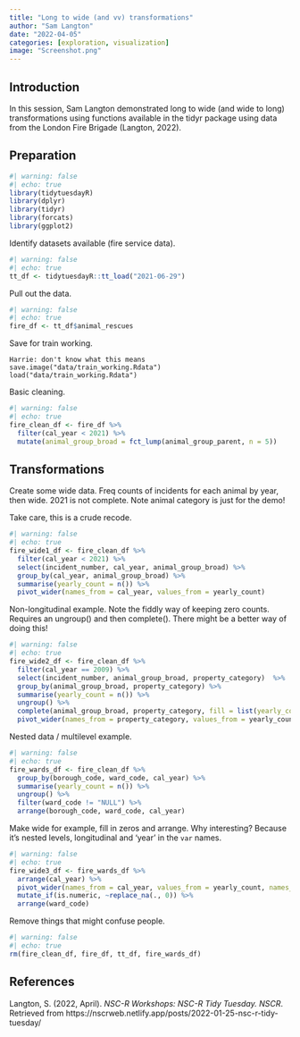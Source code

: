 ```yaml
---
title: "Long to wide (and vv) transformations"
author: "Sam Langton"
date: "2022-04-05"
categories: [exploration, visualization]
image: "Screenshot.png"
---
```


## Introduction

In this session, Sam Langton demonstrated long to wide (and wide to long) transformations using functions available in the tidyr package using data from the London Fire Brigade (Langton, 2022).

## Preparation

```r
#| warning: false
#| echo: true
library(tidytuesdayR)
library(dplyr)
library(tidyr)
library(forcats)
library(ggplot2)
```

Identify datasets available (fire service data).

```r
#| warning: false
#| echo: true
tt_df <- tidytuesdayR::tt_load("2021-06-29")
```

Pull out the data.

```r
#| warning: false
#| echo: true
fire_df <- tt_df$animal_rescues
```

Save for train working.

    Harrie: don't know what this means
    save.image("data/train_working.Rdata")
    load("data/train_working.Rdata")

Basic cleaning.

```r
#| warning: false
#| echo: true
fire_clean_df <- fire_df %>% 
  filter(cal_year < 2021) %>% 
  mutate(animal_group_broad = fct_lump(animal_group_parent, n = 5))
```

## Transformations

Create some wide data. Freq counts of incidents for each animal by year, then wide. 2021 is not complete. Note animal category is just for the demo!

Take care, this is a crude recode.

```r
#| warning: false
#| echo: true
fire_wide1_df <- fire_clean_df %>% 
  filter(cal_year < 2021) %>% 
  select(incident_number, cal_year, animal_group_broad) %>% 
  group_by(cal_year, animal_group_broad) %>% 
  summarise(yearly_count = n()) %>% 
  pivot_wider(names_from = cal_year, values_from = yearly_count)
```

Non-longitudinal example. Note the fiddly way of keeping zero counts. Requires an ungroup() and then complete(). There might be a better way of doing this!

```r
#| warning: false
#| echo: true
fire_wide2_df <- fire_clean_df %>% 
  filter(cal_year == 2009) %>% 
  select(incident_number, animal_group_broad, property_category)  %>% 
  group_by(animal_group_broad, property_category) %>% 
  summarise(yearly_count = n()) %>% 
  ungroup() %>% 
  complete(animal_group_broad, property_category, fill = list(yearly_count = 0)) %>% 
  pivot_wider(names_from = property_category, values_from = yearly_count)
```

Nested data / multilevel example.

```r
#| warning: false
#| echo: true
fire_wards_df <- fire_clean_df %>%
  group_by(borough_code, ward_code, cal_year) %>% 
  summarise(yearly_count = n()) %>% 
  ungroup() %>% 
  filter(ward_code != "NULL") %>% 
  arrange(borough_code, ward_code, cal_year)
```

Make wide for example, fill in zeros and arrange. Why interesting? Because it's nested levels, longitudinal and 'year' in the `var` names.

```r
#| warning: false
#| echo: true
fire_wide3_df <- fire_wards_df %>% 
  arrange(cal_year) %>% 
  pivot_wider(names_from = cal_year, values_from = yearly_count, names_prefix = "year_") %>% 
  mutate_if(is.numeric, ~replace_na(., 0)) %>% 
  arrange(ward_code) 
```

Remove things that might confuse people.

```r
#| warning: false
#| echo: true
rm(fire_clean_df, fire_df, tt_df, fire_wards_df)
```

## References

Langton, S. (2022, April). *NSC-R Workshops: NSC-R Tidy Tuesday. NSCR*. Retrieved from https://nscrweb.netlify.app/posts/2022-01-25-nsc-r-tidy-tuesday/
